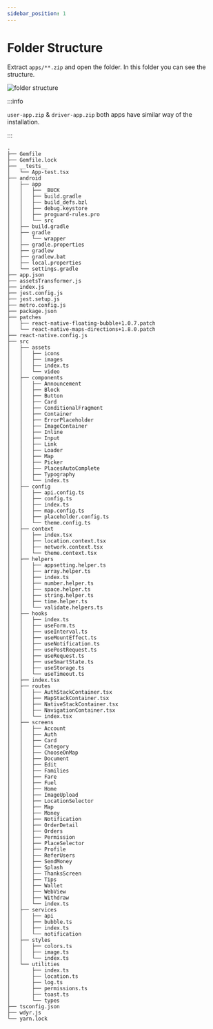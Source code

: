 ```yaml
---
sidebar_position: 1
---
```


# Folder Structure

Extract `apps/**.zip` and open the folder.
In this folder you can see the structure.

![folder structure](./folders.png)

:::info

`user-app.zip` & `driver-app.zip` both apps have similar way of the installation.

:::

```
.
├── Gemfile
├── Gemfile.lock
├── __tests__
│   └── App-test.tsx
├── android
│   ├── app
│   │   ├── _BUCK
│   │   ├── build.gradle
│   │   ├── build_defs.bzl
│   │   ├── debug.keystore
│   │   ├── proguard-rules.pro
│   │   └── src
│   ├── build.gradle
│   ├── gradle
│   │   └── wrapper
│   ├── gradle.properties
│   ├── gradlew
│   ├── gradlew.bat
│   ├── local.properties
│   └── settings.gradle
├── app.json
├── assetsTransformer.js
├── index.js
├── jest.config.js
├── jest.setup.js
├── metro.config.js
├── package.json
├── patches
│   ├── react-native-floating-bubble+1.0.7.patch
│   └── react-native-maps-directions+1.8.0.patch
├── react-native.config.js
├── src
│   ├── assets
│   │   ├── icons
│   │   ├── images
│   │   ├── index.ts
│   │   └── video
│   ├── components
│   │   ├── Announcement
│   │   ├── Block
│   │   ├── Button
│   │   ├── Card
│   │   ├── ConditionalFragment
│   │   ├── Container
│   │   ├── ErrorPlaceholder
│   │   ├── ImageContainer
│   │   ├── Inline
│   │   ├── Input
│   │   ├── Link
│   │   ├── Loader
│   │   ├── Map
│   │   ├── Picker
│   │   ├── PlacesAutoComplete
│   │   ├── Typography
│   │   └── index.ts
│   ├── config
│   │   ├── api.config.ts
│   │   ├── config.ts
│   │   ├── index.ts
│   │   ├── map.config.ts
│   │   ├── placeholder.config.ts
│   │   └── theme.config.ts
│   ├── context
│   │   ├── index.tsx
│   │   ├── location.context.tsx
│   │   ├── network.context.tsx
│   │   └── theme.context.tsx
│   ├── helpers
│   │   ├── appsetting.helper.ts
│   │   ├── array.helper.ts
│   │   ├── index.ts
│   │   ├── number.helper.ts
│   │   ├── space.helper.ts
│   │   ├── string.helper.ts
│   │   ├── time.helper.ts
│   │   └── validate.helpers.ts
│   ├── hooks
│   │   ├── index.ts
│   │   ├── useForm.ts
│   │   ├── useInterval.ts
│   │   ├── useMountEffect.ts
│   │   ├── useNotification.ts
│   │   ├── usePostRequest.ts
│   │   ├── useRequest.ts
│   │   ├── useSmartState.ts
│   │   ├── useStorage.ts
│   │   └── useTimeout.ts
│   ├── index.tsx
│   ├── routes
│   │   ├── AuthStackContainer.tsx
│   │   ├── MapStackContainer.tsx
│   │   ├── NativeStackContainer.tsx
│   │   ├── NavigationContainer.tsx
│   │   └── index.tsx
│   ├── screens
│   │   ├── Account
│   │   ├── Auth
│   │   ├── Card
│   │   ├── Category
│   │   ├── ChooseOnMap
│   │   ├── Document
│   │   ├── Edit
│   │   ├── Families
│   │   ├── Fare
│   │   ├── Fuel
│   │   ├── Home
│   │   ├── ImageUpload
│   │   ├── LocationSelector
│   │   ├── Map
│   │   ├── Money
│   │   ├── Notification
│   │   ├── OrderDetail
│   │   ├── Orders
│   │   ├── Permission
│   │   ├── PlaceSelector
│   │   ├── Profile
│   │   ├── ReferUsers
│   │   ├── SendMoney
│   │   ├── Splash
│   │   ├── ThanksScreen
│   │   ├── Tips
│   │   ├── Wallet
│   │   ├── WebView
│   │   ├── Withdraw
│   │   └── index.ts
│   ├── services
│   │   ├── api
│   │   ├── bubble.ts
│   │   ├── index.ts
│   │   └── notification
│   ├── styles
│   │   ├── colors.ts
│   │   ├── image.ts
│   │   └── index.ts
│   └── utilities
│       ├── index.ts
│       ├── location.ts
│       ├── log.ts
│       ├── permissions.ts
│       ├── toast.ts
│       └── types
├── tsconfig.json
├── wdyr.js
└── yarn.lock
```

